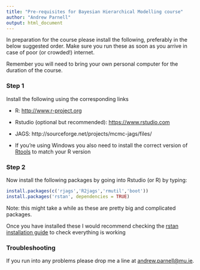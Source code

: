 ```yaml
---
title: "Pre-requisites for Bayesian Hierarchical Modelling course"
author: "Andrew Parnell"
output: html_document
---
```


In preparation for the course please install the following, preferably in the below suggested order. Make sure you run these as soon as you arrive in case of poor (or crowded!) internet.

Remember you will need to bring your own personal computer for the duration of the course.

### Step 1

Install the following using the corresponding links

-	R: [http://www.r-project.org](http://www.r-project.org)

-	Rstudio (optional but recommended): [https://www.rstudio.com](https://www.rstudio.com)

-	JAGS: http://sourceforge.net/projects/mcmc-jags/files/

- If you're using Windows you also need to install the correct version of [Rtools](https://cran.r-project.org/bin/windows/Rtools/) to match your R version

### Step 2

Now install the following packages by going into Rstudio (or R) by typing:
```r
install.packages(c('rjags','R2jags','rmutil','boot'))
install.packages('rstan', dependencies = TRUE)
```

Note: this might take a while as these are pretty big and complicated packages.

Once you have installed these I would recommend checking the [rstan installation guide](https://github.com/stan-dev/rstan/wiki/RStan-Getting-Started) to check everything is working

### Troubleshooting

If you run into any problems please drop me a line at <andrew.parnell@mu.ie>.

